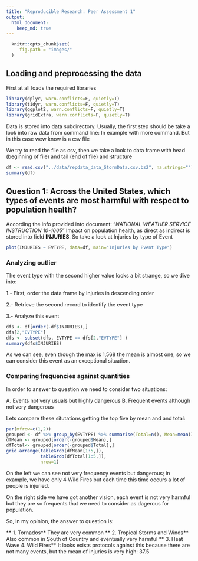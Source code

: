 ```yaml
---
title: "Reproducible Research: Peer Assessment 1"
output: 
  html_document:
    keep_md: true
---
```

```r
  knitr::opts_chunk$set(
     fig.path = "images/"
  )
```

## Loading and preprocessing the data

First at all loads the required libraries

```r
library(dplyr, warn.conflicts=F, quietly=T)
library(tidyr, warn.conflicts=F, quietly=T)
library(ggplot2, warn.conflicts=F, quietly=T)
library(gridExtra, warn.conflicts=F, quietly=T)
```

Data is stored into data subdirectory.
Usually, the first step should be take a look into raw data from command line: In example with more command. But in this case wew know is a csv file

We try to read the file as csv, then we take a look to data frame with head (beginning of file) and tail (end of file) and structure

```r
df <- read.csv("../data/repdata_data_StormData.csv.bz2", na.strings="")
summary(df)
```

## Question 1: Across the United States, which types of events are most harmful with respect to population health?

According the info provided into document: "*NATIONAL WEATHER SERVICE INSTRUCTION 10-1605*" Impact on population health, as direct as indirect is stored into field **INJURIES**. So take a look at Injuries by type of Event


```r
plot(INJURIES ~ EVTYPE, data=df, main="Injuries by Event Type")
```

### Analyzing outlier

The event type with the second higher value looks a bit strange, so we dive into:

1.- First, order the data frame by Injuries in descending order

2.- Retrieve the second record to identify the event type

3.- Analyze this event 

```r
dfs <- df[order(-df$INJURIES),]
dfs[2,"EVTYPE"]
dfs <- subset(dfs, EVTYPE == dfs[2,"EVTYPE"] )
summary(dfs$INJURIES)
```

As we can see, even though the max is 1,568 the mean is almost one, so we can consider this event as an exceptional situation.


### Comparing frequencies against quantities

In order to answer to question we need to consider two situations:

A. Events not very usuals but highly dangerous
B. Frequent events although not very dangerous

Lets compare these situtations getting the top five by mean and and total:

```r
par(mfrow=c(1,2))
grouped <- df %>% group_by(EVTYPE) %>% summarise(Total=n(), Mean=mean(INJURIES))
dfMean <- grouped[order(-grouped$Mean),]
dfTotal<- grouped[order(-grouped$Total),]
grid.arrange(tableGrob(dfMean[1:5,]),
             tableGrob(dfTotal[1:5,]),
             nrow=1)
```

On the left we can see not very frequency events but dangerous; in example,  we have only 4 Wild Fires but each time this time occurs a lot of people is injuried.

On the right side we have got another vision, each event is not very harmful but they are so frequents that we need to consider as dagerous for population.

So, in my opinion, the answer to question is:

** 1. Tornados** They are very common
** 2. Tropical Storms and Winds** Also common in South of Country and eventually very harmful
** 3. Heat Wave**
** 4. Wild Fires** It looks exists protocols against this because there are not many events, but the mean of injuries is very high: 37.5


